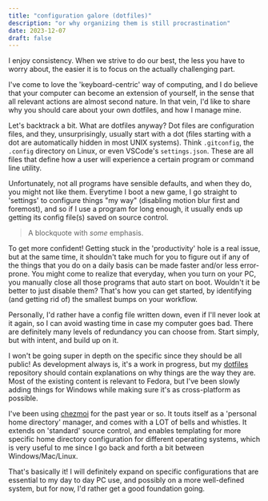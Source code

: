 ---
title: "configuration galore (dotfiles)"
description: "or why organizing them is still procrastination"
date: 2023-12-07
draft: false
---

I enjoy consistency. When we strive to do our best, the less you have to worry about, the easier it is to focus on the actually challenging part.

I've come to love the 'keyboard-centric' way of computing, and I do believe that your computer can become an extension of yourself, in the sense that all relevant actions are almost second nature. In that vein, I'd like to share why you should care about your own dotfiles, and how I manage mine.

Let's backtrack a bit. What are dotfiles anyway?
Dot files are configuration files, and they, unsurprisingly, usually start with a dot (files starting with a dot are automatically hidden in most UNIX systems). Think `.gitconfig`, the `.config` directory on Linux, or even VSCode's `settings.json`. These are all files that define how a user will experience a certain program or command line utility.

Unfortunately, not all programs have sensible defaults, and when they do, you might not like them. Everytime I boot a new game, I go straight to 'settings' to configure things "my way" (disabling motion blur first and foremost), and so if I use a program for long enough, it usually ends up getting its config file(s) saved on source control.

> A blockquote with *some* emphasis.

To get more confident! Getting stuck in the 'productivity' hole is a real issue, but at the same time, it shouldn't take much for you to figure out if any of the things that you do on a daily basis can be made faster and/or less error-prone.
You might come to realize that everyday, when you turn on your PC, you manually
close all those programs that auto start on boot. Wouldn't it be better to just
disable them? That's how you can get started, by identifying (and getting rid of) the smallest bumps on your workflow.

Personally, I'd rather have a config file written down, even if I'll never look at it again, so I can avoid wasting time in case my computer goes bad. There are definitely many levels of redundancy you can choose from. Start simply, but with intent, and build up on it.

I won't be going super in depth on the specific since they should be all public! As
development always is, it's a work in progress, but my [dotfiles](https://github.com/gusluchetti/dots) repository should contain explanations on why things are the way they are. Most of the existing content is relevant to Fedora, but I've been slowly adding things for Windows while making sure it's as cross-platform as possible.

I've been using [chezmoi](https://www.chezmoi.io/) for the past year or so. 
It touts itself as a 'personal home directory' manager, and comes with a LOT of bells and whistles. It extends on 'standard' source control, and enables templating for more specific home directory configuration for different operating systems, which is very useful to me since I go back and forth a bit between Windows/Mac/Linux.

That's basically it! I will definitely expand on specific configurations that are
essential to my day to day PC use, and possibly on a more well-defined system, but for now, I'd rather get a good foundation going.
